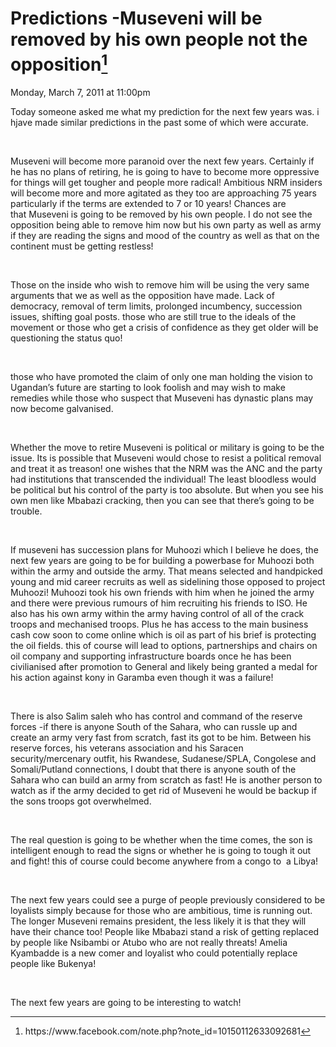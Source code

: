 # Predictions -Museveni will be removed by his own people not the opposition^[https://www.facebook.com/note.php?note_id=10150112633092681]

Monday, March 7, 2011 at 11:00pm


Today someone asked me what my prediction for the next few years was. i hjave made similar predictions in the past some of which were accurate.

 

Museveni will become more paranoid over the next few years. Certainly if he has no plans of retiring, he is going to have to become more oppressive for things will get tougher and people more radical! Ambitious NRM insiders will become more and more agitated as they too are approaching 75 years particularly if the terms are extended to 7 or 10 years! Chances are that Museveni is going to be removed by his own people. I do not see the opposition being able to remove him now but his own party as well as army if they are reading the signs and mood of the country as well as that on the continent must be getting restless!

 

Those on the inside who wish to remove him will be using the very same arguments that we as well as the opposition have made. Lack of democracy, removal of term limits, prolonged incumbency, succession issues, shifting goal posts. those who are still true to the ideals of the movement or those who get a crisis of confidence as they get older will be questioning the status quo!

 

those who have promoted the claim of only one man holding the vision to Ugandan's future are starting to look foolish and may wish to make remedies while those who suspect that Museveni has dynastic plans may now become galvanised.

 

Whether the move to retire Museveni is political or military is going to be the issue. Its is possible that Museveni would chose to resist a political removal and treat it as treason! one wishes that the NRM was the ANC and the party had institutions that transcended the individual! The least bloodless would be political but his control of the party is too absolute. But when you see his own men like Mbabazi cracking, then you can see that there's going to be trouble.

 

If museveni has succession plans for Muhoozi which I believe he does, the next few years are going to be for building a powerbase for Muhoozi both within the army and outside the army. That means selected and handpicked young and mid career recruits as well as sidelining those opposed to project Muhoozi! Muhoozi took his own friends with him when he joined the army and there were previous rumours of him recruiting his friends to ISO. He also has his own army within the army having control of all of the crack troops and mechanised troops. Plus he has access to the main business cash cow soon to come online which is oil as part of his brief is protecting the oil fields. this of course will lead to options, partnerships and chairs on oil company and supporting infrastructure boards once he has been civilianised after promotion to General and likely being granted a medal for his action against kony in Garamba even though it was a failure!

 

There is also Salim saleh who has control and command of the reserve forces -if there is anyone South of the Sahara, who can russle up and create an army very fast from scratch, fast its got to be him. Between his reserve forces, his veterans association and his Saracen security/mercenary outfit, his Rwandese, Sudanese/SPLA, Congolese and Somali/Putland connections, I doubt that there is anyone south of the Sahara who can build an army from scratch as fast! He is another person to watch as if the army decided to get rid of Museveni he would be backup if the sons troops got overwhelmed.

 

The real question is going to be whether when the time comes, the son is intelligent enough to read the signs or whether he is going to tough it out and fight! this of course could become anywhere from a congo to  a Libya!

 

The next few years could see a purge of people previously considered to be loyalists simply because for those who are ambitious, time is running out. The longer Museveni remains president, the less likely it is that they will have their chance too! People like Mbabazi stand a risk of getting replaced by people like Nsibambi or Atubo who are not really threats! Amelia Kyambadde is a new comer and loyalist who could potentially replace people like Bukenya!

 

The next few years are going to be interesting to watch!
